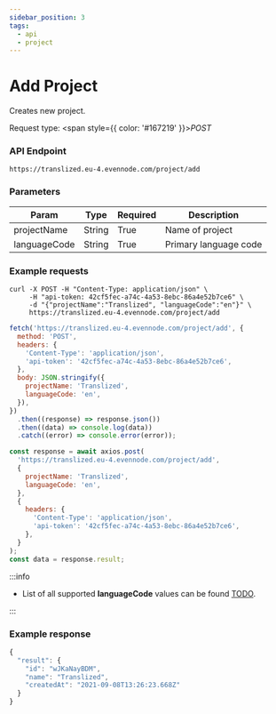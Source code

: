 ```yaml
---
sidebar_position: 3
tags:
  - api
  - project
---
```



# Add Project

Creates new project.

Request type: <span style={{ color: '#167219' }}>_POST_</span>

### API Endpoint

```url
https://translized.eu-4.evennode.com/project/add
```

### Parameters

| Param        | Type   | Required | Description           |
| ------------ | ------ | -------- | --------------------- |
| projectName  | String | True     | Name of project       |
| languageCode | String | True     | Primary language code |

### Example requests

<Tabs className="api-tabs">
<TabItem value="cURL" label="cURL">

```curl
curl -X POST -H "Content-Type: application/json" \
     -H "api-token: 42cf5fec-a74c-4a53-8ebc-86a4e52b7ce6" \
     -d "{"projectName":"Translized", "languageCode":"en"}" \
     https://translized.eu-4.evennode.com/project/add
```

</TabItem>
<TabItem value="js-fetch" label="Javascript Fetch">

```js
fetch('https://translized.eu-4.evennode.com/project/add', {
  method: 'POST',
  headers: {
    'Content-Type': 'application/json',
    'api-token': '42cf5fec-a74c-4a53-8ebc-86a4e52b7ce6',
  },
  body: JSON.stringify({
    projectName: 'Translized',
    languageCode: 'en',
  }),
})
  .then((response) => response.json())
  .then((data) => console.log(data))
  .catch((error) => console.error(error));
```

</TabItem>
<TabItem value="js-axios" label="Javascript Axios">

```js
const response = await axios.post(
  'https://translized.eu-4.evennode.com/project/add',
  {
    projectName: 'Translized',
    languageCode: 'en',
  },
  {
    headers: {
      'Content-Type': 'application/json',
      'api-token': '42cf5fec-a74c-4a53-8ebc-86a4e52b7ce6',
    },
  }
);
const data = response.result;
```

</TabItem>
</Tabs>

:::info

- List of all supported **languageCode** values can be found [TODO](#).

:::

### Example response

```js
{
  "result": {
    "id": "wJKaNayBDM",
    "name": "Translized",
    "createdAt": "2021-09-08T13:26:23.668Z"
  }
}
```

